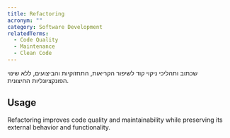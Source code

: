 ```yaml
---
title: Refactoring
acronym: ""
category: Software Development
relatedTerms:
  - Code Quality
  - Maintenance
  - Clean Code
---
```


שכתוב ותהליכי ניקוי קוד לשיפור הקריאות, התחזוקיות והביצועים, ללא שינוי הפונקציונליות החיצונית.

## Usage

Refactoring improves code quality and maintainability while preserving its external behavior and functionality.
